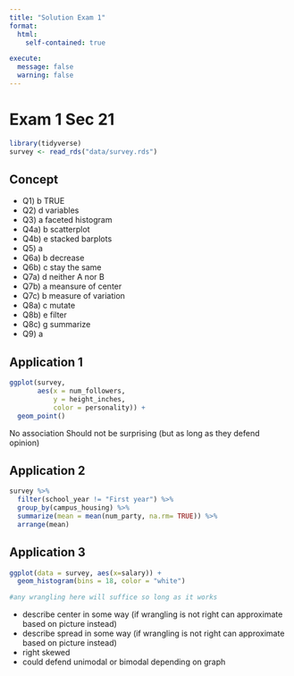 ```yaml
---
title: "Solution Exam 1"
format: 
  html:
    self-contained: true

execute:
  message: false
  warning: false
---
```


# Exam 1 Sec 21

```r
library(tidyverse)
survey <- read_rds("data/survey.rds")
```

## Concept

- Q1) b TRUE 
- Q2) d variables 
- Q3) a faceted histogram 
- Q4a) b scatterplot 
- Q4b) e stacked barplots 
- Q5) a 
- Q6a) b decrease 
- Q6b) c stay the same 
- Q7a) d neither A nor B 
- Q7b) a meansure of center 
- Q7c) b measure of variation 
- Q8a) c mutate 
- Q8b) e filter 
- Q8c) g summarize 
- Q9) a

## Application 1

```r
ggplot(survey, 
       aes(x = num_followers, 
           y = height_inches,
           color = personality)) +
  geom_point()
```

No association
Should not be surprising (but as long as they defend opinion)

## Application 2

```r
survey %>% 
  filter(school_year != "First year") %>% 
  group_by(campus_housing) %>% 
  summarize(mean = mean(num_party, na.rm= TRUE)) %>% 
  arrange(mean)
```

## Application 3

```r
ggplot(data = survey, aes(x=salary)) +
  geom_histogram(bins = 18, color = "white")
```

```r
#any wrangling here will suffice so long as it works
```

- describe center in some way (if wrangling is not right can approximate based on picture instead)
- describe spread in some way (if wrangling is not right can approximate based on picture instead)
- right skewed
- could defend unimodal or bimodal depending on graph
